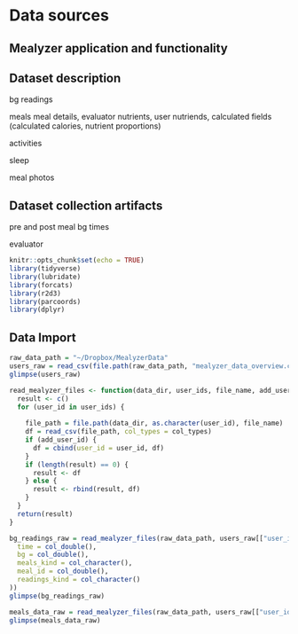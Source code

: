 # Data sources

## Mealyzer application and functionality

## Dataset description

bg readings

meals
meal details, evaluator nutrients, user nutriends, calculated fields (calculated calories, nutrient proportions)

activities

sleep

meal photos

## Dataset collection artifacts

pre and post meal bg times

evaluator


```r
knitr::opts_chunk$set(echo = TRUE)
library(tidyverse)
library(lubridate)
library(forcats)
library(r2d3)
library(parcoords)
library(dplyr)
```

## Data Import


```r
raw_data_path = "~/Dropbox/MealyzerData"
users_raw = read_csv(file.path(raw_data_path, "mealyzer_data_overview.csv"), col_types = cols())
glimpse(users_raw)
```


```r
read_mealyzer_files <- function(data_dir, user_ids, file_name, add_user_id, col_types) {
  result <- c()
  for (user_id in user_ids) {
    
    file_path = file.path(data_dir, as.character(user_id), file_name)
    df = read_csv(file_path, col_types = col_types)
    if (add_user_id) {
      df = cbind(user_id = user_id, df)
    }
    if (length(result) == 0) {
      result <- df
    } else {
      result <- rbind(result, df)
    }
  }
  return(result)
}
```

```r
bg_readings_raw = read_mealyzer_files(raw_data_path, users_raw[["user_id"]], "bg_labeled.csv", add_user_id = TRUE, col_types = cols(
  time = col_double(),
  bg = col_double(),
  meals_kind = col_character(),
  meal_id = col_double(),
  readings_kind = col_character()
))
glimpse(bg_readings_raw)
```


```r
meals_data_raw = read_mealyzer_files(raw_data_path, users_raw[["user_id"]], "mealyzer_data.csv", add_user_id = FALSE, col_types = cols()) 
glimpse(meals_data_raw)
```